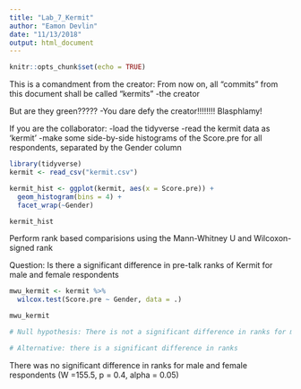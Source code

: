 ```yaml
---
title: "Lab_7_Kermit"
author: "Eamon Devlin"
date: "11/13/2018"
output: html_document
---
```


```r
knitr::opts_chunk$set(echo = TRUE)
```

This is a comandment from the creator: From now on, all "commits" from this document shall be called "kermits" -the creator

But are they green????? -You dare defy the creator!!!!!!!! Blasphlamy!

If you are the collaborator:
-load the tidyverse
-read the kermit data as 'kermit'
-make some side-by-side histograms of the Score.pre for all respondents, separated by the Gender column

```r

library(tidyverse)
kermit <- read_csv("kermit.csv")

kermit_hist <- ggplot(kermit, aes(x = Score.pre)) +
  geom_histogram(bins = 4) +
  facet_wrap(~Gender)

kermit_hist

```

Perform rank based comparisions using the Mann-Whitney U and Wilcoxon-signed rank

Question: Is there a significant difference in pre-talk ranks of Kermit for male and female respondents

```r

mwu_kermit <- kermit %>% 
  wilcox.test(Score.pre ~ Gender, data = .)

mwu_kermit

# Null hypothesis: There is not a significant difference in ranks for male and female respondents

# Alternative: there is a significant difference in ranks

```

There was no significant difference in ranks for male and female respondents (W =155.5, p = 0.4, alpha = 0.05)


